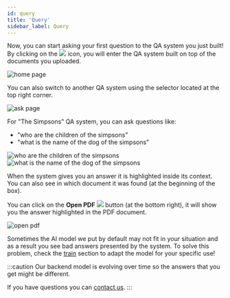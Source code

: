 ```yaml
---
id: query
title: 'Query'
sidebar_label: Query
---
```



<p>
  Now, you can start asking your first question to the QA system you just built! By clicking on the
  <img src='/img/icons/search.svg' style={{ width: '30px', padding: '0 5px', verticalAlign: 'middle' }}/>
  icon, you will enter the QA system built on top of the documents you uploaded.
</p>

<Image src='/img/screenshots/tuto-ui-text/qa-systems-simpsons.png' alt='home page'/>

You can also switch to another QA system using the selector located at the top right corner.

<Image src='/img/screenshots/tuto-ui-text/qa-system-selector.png' alt='ask page'/>

For "The Simpsons" QA system, you can ask questions like:
- "who are the children of the simpsons"
- "what is the name of the dog of the simpsons"

<Tabs>
  <TabItem value='q1' label='Question 1' default>
    <Image src='/img/screenshots/tuto-ui-text/who-are-the-children.png' alt='who are the children of the simpsons'/>
  </TabItem>

  <TabItem value="q2" label="Question 2">
    <Image src='/img/screenshots/tuto-ui-text/what-is-name-of-dog.png' alt='what is the name of the dog of the simpsons'/>
  </TabItem>
</Tabs>

When the system gives you an answer it is highlighted inside its context. You can also see in which document it was found (at the beginning of the box).

<p>
  You can click on the
  <span style={{ whiteSpace: 'nowrap' }}>
    <b style={{ verticalAlign: 'middle', color: '#666666', marginLeft: '10px' }}>Open PDF</b>
    <img src='/img/icons/open_in_new.svg' style={{ width: '30px', padding: '0 5px', verticalAlign: 'middle' }}/>
  </span>
  button (at the bottom right), it will show you the answer highlighted in the PDF document.
</p>

<Image src='/img/screenshots/tuto-ui-text/open-pdf-children.png' alt='open pdf'/>

Sometimes the AI model we put by default may not fit in your situation and as a result
you see bad answers presented by the system.
To solve this problem, check the [train](feedback-train) section to adapt the model for your specific
use!

:::caution
Our backend model is evolving over time so the answers that you get might be different.

If you have questions you can [contact us](mailto:info@the-qa-company.com). 
:::


